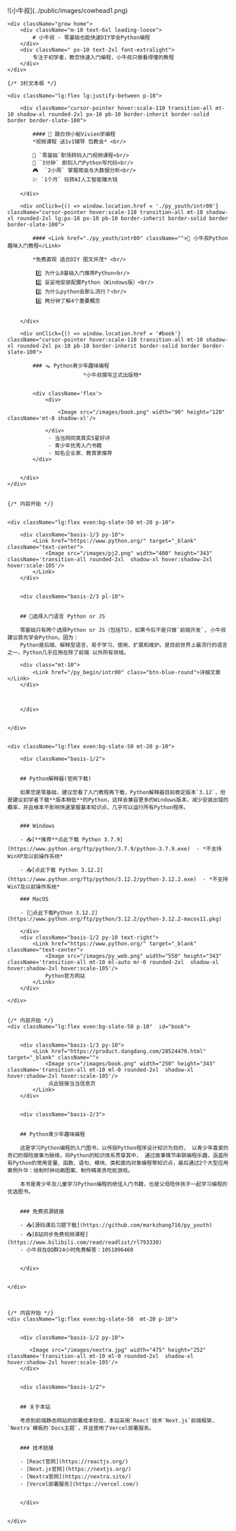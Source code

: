 

<div className="md:flex items-center">
    <div className="pt-10">
        ![小牛叔](../public/images/cowhead1.png)
    </div>

    <div className="grow home">
        <div className="m-10 text-6xl leading-loose">
            # 小牛叔 - 零基础也能快速DIY学会Python编程
        </div>
        <div className=" px-10 text-2xl font-extralight">
            专注于初学者，教您快速入门编程，小牛叔只做看得懂的教程
        </div>
    </div>
</div>

<div className="">

    {/* 3栏文本框 */}  

    <div className="lg:flex lg:justify-between p-10">

        <div className="cursor-pointer hover:scale-110 transition-all mt-10 shadow-xl rounded-2xl px-10 pb-10 border-inherit border-solid border border-slate-100">

            #### 🚀 跟白领小秘Vivien学编程
            *视频课程 送1v1辅导 包教会* <br/>

            💃 `零基础`职场转码入门视频课程<br/>
            👶 `3分钟` 即刻入门Python写代码<br/>
            🎮  `2小周` 掌握爬虫与大数据分析<br/>
            💹 `1个月` 玩转AI人工智能赚大钱

        </div>

        <div onClick={() => window.location.href = './py_youth/intr00'} className="cursor-pointer hover:scale-110 transition-all mt-10 shadow-xl rounded-2xl lg:px-18 px-10 pb-10 border-inherit border-solid border border-slate-100">

            #### <Link href="./py_youth/intr00" className="">🍿 小牛叔Python趣味入门教程</Link>
            
            *免费直观 适合DIY 图文并茂* <br/>

             1️⃣ 为什么0基础入门推荐Python<br/>
             2️⃣ 妥妥地安装配置Python（Windows版）<br/>
             3️⃣ 为什么python会那么流行？<br/>
             4️⃣ 两分钟了解4个重要概念


        </div>

        <div onClick={() => window.location.href = '#book'} className="cursor-pointer hover:scale-110 transition-all mt-10 shadow-xl rounded-2xl px-10 pb-10 border-inherit border-solid border border-slate-100">

            ### 🪤 Python青少年趣味编程
                            *小牛叔撰写正式出版物*


            <div className='flex'>
                <div>
                
                    <Image src="/images/book.png" width="90" height="120"  className='mt-8 shadow-xl'/>
                
                </div>
                 - 当当网同类真实5星好评
                 - 青少年优秀入门书籍
                 - 知名企业家、教育家推荐
            </div>


        </div>
    </div>


    {/* 内容开始 */}


    <div className="lg:flex even:bg-slate-50 mt-20 p-10">

        <div className="basis-1/3 py-10">
            <Link href="https://www.python.org/" target="_blank" className="text-center">
                <Image src="/images/pj2.png" width="400" height="343" className='transition-all rounded-2xl  shadow-xl hover:shadow-2xl hover:scale-105'/>
            </Link>
        </div>

    
        <div className="basis-2/3 pl-10">


        ## 🎰选择入门语言 Python or JS
        
        零基础只有两个选择Python or JS（包括TS），如果今后不是只做`前端开发`, 小牛叔建议首先学会Python，因为：
        Python是后端、解释型语言，易于学习、使用、扩展和维护。是目前世界上最流行的语言之一，Python几乎应用在除了前端 以外所有领域。

        <div class="mt-10">
            <Link href="/py_begin/intr00" class="btn-blue-round">详细文章</Link>
        </div>

        

        </div>
       

    </div>


    <div className="lg:flex even:bg-slate-50 mt-20 p-10">
    
        <div className="basis-1/2">


        ## Python解释器(官网下载)
        
        如果您是零基础，建议您看了入门教程再下载，Python解释器目前稳定版本`3.12`，但是建议初学者下载**版本稍低**的Python，这样会兼容更多的Windows版本，减少安装出错的概率，并且根本不影响快速掌握基本知识点，几乎可以运行所有Python程序。


        ### Windows

        - 📥[**推荐**点此下载 Python 3.7.9](https://www.python.org/ftp/python/3.7.9/python-3.7.9.exe)  - *不支持WinXP及以前操作系统*

        - 📥[点此下载 Python 3.12.2](https://www.python.org/ftp/python/3.12.2/python-3.12.2.exe)  - *不支持Win7及以前操作系统*

        ### MacOS

        - [🍎点此下载Python 3.12.2](https://www.python.org/ftp/python/3.12.2/python-3.12.2-macos11.pkg)

        </div>
        <div className="basis-1/2 py-10 text-right">
            <Link href="https://www.python.org/" target="_blank" className="text-center">
                <Image src="/images/py_web.png" width="550" height="343" className='transition-all mt-10 ml-auto mr-0 rounded-2xl  shadow-xl hover:shadow-2xl hover:scale-105'/>
                Python官方网站
            </Link>
        </div>

    </div>


    {/* 内容开始 */}  
    <div className="lg:flex even:bg-slate-50 p-10"  id="book">


        <div className="basis-1/3 py-10">
            <Link href="https://product.dangdang.com/28524470.html" target="_blank" className="">
                <Image src="/images/book.png" width="250" height="343" className='transition-all mt-10 ml-0 rounded-2xl  shadow-xl hover:shadow-2xl hover:scale-105'/>
                 点此链接当当信息页
            </Link>
        </div>

    
        <div className="basis-2/3">


        ## Python青少年趣味编程
        
        这是学习Python编程的入门图书，以传授Python程序设计知识为目的， 以青少年喜爱的奇幻的探险故事为脉络，将Python的知识体系贯穿其中， 通过故事情节串联编程乐趣，涵盖所有Python的常用变量、函数、语句、模块、类和面向对象编程等知识点，最后通过2个大型应用案例升华：绘制时钟动画图案、制作精美贪吃蛇游戏。

        本书是青少年及儿童学习Python编程的绝佳入门书籍，也是父母陪伴孩子一起学习编程的优选图书。


        ### 免费资源链接

        - 📥[源码课后习题下载](https://github.com/markzhang716/py_youth)
        - 📥[B站同步免费视频课程](https://www.bilibili.com/read/readlist/rl793330) 
        - 小牛叔在QQ群24小时免费解答：1051096460


        </div>
       

    </div>



    {/* 内容开始 */}  
    <div className="lg:flex even:bg-slate-50  mt-20 p-10">


        <div className="basis-1/2 py-10">

           <Image src="/images/nextra.jpg" width="475" height="252" className='transition-all mt-10 ml-0 rounded-2xl  shadow-xl hover:shadow-2xl hover:scale-105'/>    
        </div>

    
        <div className="basis-1/2">


        ## 关于本站
        
        考虑到前端静态网站的部署成本较低，本站采用`React`技术`Next.js`前端框架，`Nextra`模板的`Docs主题`，并且使用了Vercel部署服务。


        ### 技术链接

        - [React官网](https://reactjs.org/)
        - [Next.js官网](https://nextjs.org/)
        - [Nextra官网](https://nextra.site/)
        - [Vercel部署服务](https://vercel.com/)


        </div>
       

    </div>








</div>


